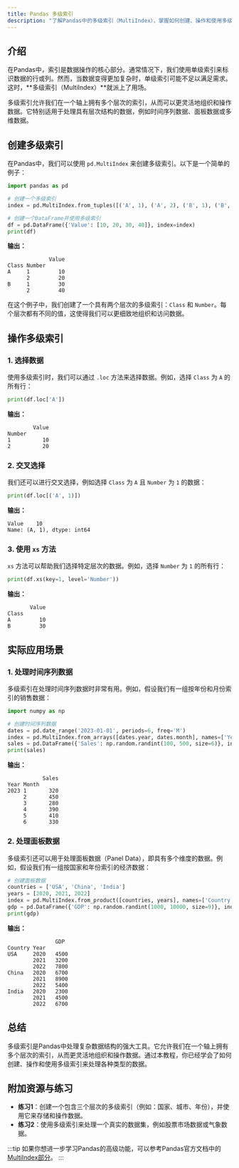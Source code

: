 ```yaml
---
title: Pandas 多级索引
description: "了解Pandas中的多级索引（MultiIndex），掌握如何创建、操作和使用多级索引来处理复杂的数据结构。"
---
```


## 介绍

在Pandas中，索引是数据操作的核心部分。通常情况下，我们使用单级索引来标识数据的行或列。然而，当数据变得更加复杂时，单级索引可能不足以满足需求。这时，**多级索引（MultiIndex）**就派上了用场。

多级索引允许我们在一个轴上拥有多个层次的索引，从而可以更灵活地组织和操作数据。它特别适用于处理具有层次结构的数据，例如时间序列数据、面板数据或多维数据。

## 创建多级索引

在Pandas中，我们可以使用 `pd.MultiIndex` 来创建多级索引。以下是一个简单的例子：

```python
import pandas as pd

# 创建一个多级索引
index = pd.MultiIndex.from_tuples([('A', 1), ('A', 2), ('B', 1), ('B', 2)], names=['Class', 'Number'])

# 创建一个DataFrame并使用多级索引
df = pd.DataFrame({'Value': [10, 20, 30, 40]}, index=index)
print(df)
```

**输出：**

```
             Value
Class Number       
A     1         10
      2         20
B     1         30
      2         40
```

在这个例子中，我们创建了一个具有两个层次的多级索引：`Class` 和 `Number`。每个层次都有不同的值，这使得我们可以更细致地组织和访问数据。

## 操作多级索引

### 1. 选择数据

使用多级索引时，我们可以通过 `.loc` 方法来选择数据。例如，选择 `Class` 为 `A` 的所有行：

```python
print(df.loc['A'])
```

**输出：**

```
        Value
Number       
1          10
2          20
```

### 2. 交叉选择

我们还可以进行交叉选择，例如选择 `Class` 为 `A` 且 `Number` 为 `1` 的数据：

```python
print(df.loc[('A', 1)])
```

**输出：**

```
Value    10
Name: (A, 1), dtype: int64
```

### 3. 使用 `xs` 方法

`xs` 方法可以帮助我们选择特定层次的数据。例如，选择 `Number` 为 `1` 的所有行：

```python
print(df.xs(key=1, level='Number'))
```

**输出：**

```
       Value
Class       
A         10
B         30
```

## 实际应用场景

### 1. 处理时间序列数据

多级索引在处理时间序列数据时非常有用。例如，假设我们有一组按年份和月份索引的销售数据：

```python
import numpy as np

# 创建时间序列数据
dates = pd.date_range('2023-01-01', periods=6, freq='M')
index = pd.MultiIndex.from_arrays([dates.year, dates.month], names=['Year', 'Month'])
sales = pd.DataFrame({'Sales': np.random.randint(100, 500, size=6)}, index=index)
print(sales)
```

**输出：**

```
           Sales
Year Month       
2023 1       320
     2       450
     3       280
     4       390
     5       410
     6       330
```

### 2. 处理面板数据

多级索引还可以用于处理面板数据（Panel Data），即具有多个维度的数据。例如，假设我们有一组按国家和年份索引的经济数据：

```python
# 创建面板数据
countries = ['USA', 'China', 'India']
years = [2020, 2021, 2022]
index = pd.MultiIndex.from_product([countries, years], names=['Country', 'Year'])
gdp = pd.DataFrame({'GDP': np.random.randint(1000, 10000, size=9)}, index=index)
print(gdp)
```

**输出：**

```
               GDP
Country Year       
USA     2020   4500
        2021   3200
        2022   7800
China   2020   6700
        2021   8900
        2022   5400
India   2020   2300
        2021   4500
        2022   6700
```

## 总结

多级索引是Pandas中处理复杂数据结构的强大工具。它允许我们在一个轴上拥有多个层次的索引，从而更灵活地组织和操作数据。通过本教程，你已经学会了如何创建、操作和使用多级索引来处理各种类型的数据。

## 附加资源与练习

- **练习1**：创建一个包含三个层次的多级索引（例如：国家、城市、年份），并使用它来存储和操作数据。
- **练习2**：使用多级索引来处理一个真实的数据集，例如股票市场数据或气象数据。

:::tip
如果你想进一步学习Pandas的高级功能，可以参考Pandas官方文档中的[MultiIndex部分](https://pandas.pydata.org/pandas-docs/stable/user_guide/advanced.html)。
:::